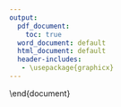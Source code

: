 ```yaml
---
output:
  pdf_document:
    toc: true
  word_document: default
  html_document: default
  header-includes:
   - \usepackage{graphicx}
---
```


\newpage

\section{Introdução}
\section{Objetivo}
\subsection{Objetivo Geral}
\subsection{Objetivo específico}
\section{Análise Descritiva}
\subsection{Variáveis quantitativas}
\subsection{Variáveis qualitativas}
\section{Desenvolvimento}
\subsection{Características populacionais}
\subsubsection{Sexo}
\subsubsection{Distribuição do sexo na amostra}
\subsubsection{Distribuição do sexo por categoria}
\paragraph{Figura 1 - Distribuição do gênero}
\subsubsection{Origem da fortuna (Self-made ou herdeiro)}
\subsubsection{Distribuição da variável na amostra}
\paragraph{Figura 3 - Frequência absoluta Self-Made}
\paragraph{Figura 4 - Frequência relativa Self-Made}
\subsubsection{Origem da fortuna por gênero}
\paragraph{Figura 5 - Frequência relativa do Gênero por Self-Made}
\subsubsection{Origem da fortuna por Indústria}
\paragraph{Figura 6 - Proporção de Self-Made por categoria}
\subsubsection{Idade}
\subsubsection{Idade por gênero}
\paragraph{Figura 7 - Distribuição da idade dos bilionários por gênero}
\subsubsection{Distribuição da idade em Self-Made}
\paragraph{Figura 8 - Distribuição da idade dos bilionários pela origem da fortuna}
\subsubsection{Correlação entre idade e patrimônio}
\paragraph{Figura 9 - Relação entre idade e patrimônio}
\subsection{Categoria / Indústria}
\subsubsection{Distribuição dos bilionários e do patrimônio por indústria}
\paragraph{Figura 10 - Distribuição dos bilionários por Indústria}
\subsubsection{Relação entre indicadores de um país e bilionários}
\subsubsection{Relação entre bilionários, PIB e população}
\paragraph{Figura 11 - Regressão Linear entre PIB, quantidade de bilionários e população}
\paragraph{Figura 12 - Gráfico de dispersão entre a quantidade de bilionários e o PIB}
\paragraph{Figura 13 - Gráfico de dispersão entre a população e o PIB}
\subsubsection{Relação entre expectativa de vida e bilionários}
\paragraph{Figura 14 - Gráfico de dispersão entre a quantidade de bilionários e a expectativa de vida}
\subsubsection{Relação entre matrículas no ensino superior e bilionários}
\paragraph{Figura 15 - Gráfico de dispersão entre a quantidade de bilionários e matrículas no Ensino Superior}
\subsection{Países}
\subsubsection{Número de bilionários e proporção dos gêneros}
\subsubsection{Patrimônio entre os países}
\section{Referências}
\section{Apêndice}
\subsection{Tabelas}
\subsection{Figuras}
\subsection{Participação dos integrantes}

\end{document}
